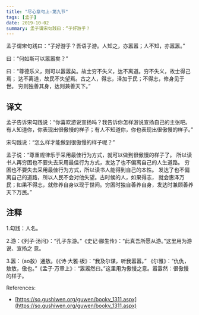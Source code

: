 ```yaml
---
title: "尽心章句上-第九节"
tags: [孟子]
date: 2019-10-02
summary: 孟子谓宋句践曰：“子好游乎？
---
```


孟子谓宋句践曰：“子好游乎？吾语子游。人知之，亦嚣嚣；人不知，亦嚣嚣。”

曰：“何如斯可以嚣嚣矣？”

曰：“尊德乐义，则可以嚣嚣矣。故士穷不失义，达不离道。穷不失义，故士得己焉；
达不离道，故民不失望焉。古之人，得志，泽加于民；不得志，修身见于世。
穷则独善其身，达则兼善天下。”

## 译文

孟子告诉宋勾践说：“你喜欢游说宣扬吗？我告诉你怎样游说宣扬自己的主张吧。
有人知道你，你表现出很傲慢的样子；有人不知道你，你也表现出很傲慢的样子。”

宋勾践说：“怎么样才能做到很傲慢的样子呢？”

孟子说：“尊重规律乐于采用最佳行为方式，就可以做到很傲慢的样子了。
所以读书人再穷困也不要失去采用最佳行为方式，发达了也不偏离自己的人生道路。
穷困也不要失去采用最佳行为方式，所以读书人能得到自己的本性。
发达了也不偏离自己的道路，所以人民不会对他失望。古时候的人，如果得志，
就会惠泽万民；如果不得志，就修养自身以现于世间。穷困时独自善养自身，发达时兼顾善养天下万民。”

## 注释

1.勾践：人名。

2.游：《列子·汤问》：“孔子东游。”《史记·郦生传》：“此真吾所愿从游。”这里用为游说、宣扬之
意。

3.嚣：（ao敖）通敖。《《诗·大雅·板》：“我及尔谋，听我嚣嚣。”
《尔雅》：“仇仇，敖敖，傲也。”《孟子·万章上》：“嚣嚣然曰。”这里用为傲慢之意。嚣嚣然：很傲慢的样子。

References:

- [https://so.gushiwen.org/guwen/bookv_1311.aspx](https://so.gushiwen.org/guwen/bookv_1311.aspx)
